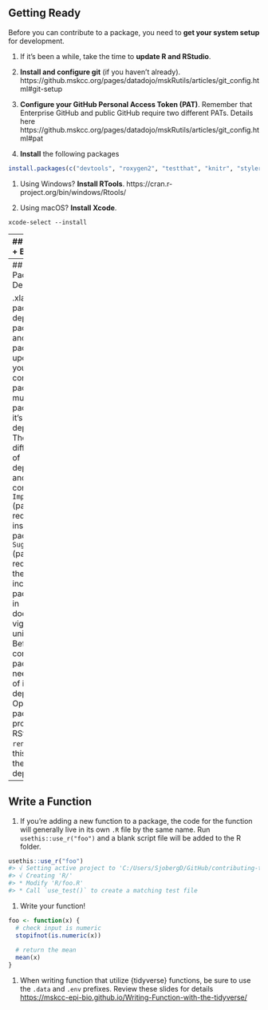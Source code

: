 
## Getting Ready

Before you can contribute to a package, you need to **get your system setup** for development.

1. If it's been a while, take the time to **update R and RStudio**.

1. **Install and configure git** (if you haven't already). https://github.mskcc.org/pages/datadojo/mskRutils/articles/git_config.html#git-setup

1. **Configure your GitHub Personal Access Token (PAT)**. Remember that Enterprise GitHub and public GitHub require two different PATs. Details here https://github.mskcc.org/pages/datadojo/mskRutils/articles/git_config.html#pat

1. **Install** the following packages

  ```r
  install.packages(c("devtools", "roxygen2", "testthat", "knitr", "styler"))
  ```

1. Using Windows? **Install RTools**. https://cran.r-project.org/bin/windows/Rtools/

1. Using macOS? **Install Xcode**.

  ```shell
  xcode-select --install
  ```
  
---
## Fork + Clone + Branch

.xlarge[
* Most R Package source code is kept on GitHub

* Navigate to the package's GitHub page
  - Fork the repository
  - Clone the forked repository from your personal GH page to your local machine
  - Create a _new_ branch to work on where you will add your function
  - Review the training materials for details on forking + cloning + branching [https://github.mskcc.org/datadojo/git_resources/tree/master/training/2022%2003%20Epi-Biostats%20Git%20Trainings](https://github.mskcc.org/datadojo/git_resources/tree/master/training/2022%2003%20Epi-Biostats%20Git%20Trainings)
]

---
## Install Package Dependencies

.xlarge[
- Each package has dependencies: packages that another package relies upon.
- Before you can contribute to a package, you must install that package _and_ all it's dependencies.
- There are different kinds of dependencies, and the most common are `Imports` (packages required to install the package) and `Suggests` (packages required to build the package, including packages used in documentation, vignettes, and unit testing).
- Before you can contribute to a package, you need to install _all_ of its dependencies.
- Open the package R project in RStudio, and run `renv::install()`; this will install all the dependencies.
]

---
## Write a Function
  
1. If you're adding a new function to a package, the code for the function will generally live in its own `.R` file by the same name. Run `usethis::use_r("foo")` and a blank script file will be added to the R folder. 
  
  ```r
  usethis::use_r("foo")
  #> √ Setting active project to 'C:/Users/SjobergD/GitHub/contributing-to-an-R-pkg'
  #> √ Creating 'R/'
  #> * Modify 'R/foo.R'
  #> * Call `use_test()` to create a matching test file
  ```
  
1. Write your function!

  ```r
  foo <- function(x) {
    # check input is numeric
    stopifnot(is.numeric(x))
    
    # return the mean
    mean(x)
  }
  ```
  
1. When writing function that utilize {tidyverse} functions, be sure to use the `.data` and `.env` prefixes. Review these slides for details [https://mskcc-epi-bio.github.io/Writing-Function-with-the-tidyverse/](https://mskcc-epi-bio.github.io/Writing-Function-with-the-tidyverse/)